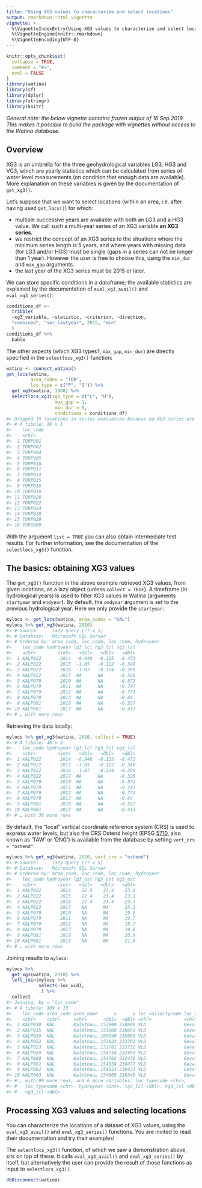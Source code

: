 ```yaml
---
title: "Using XG3 values to characterize and select locations"
output: rmarkdown::html_vignette
vignette: >
  %\VignetteIndexEntry{Using XG3 values to characterize and select locations}
  %\VignetteEngine{knitr::rmarkdown}
  %\VignetteEncoding{UTF-8}
---
```


```r
knitr::opts_chunk$set(
  collapse = TRUE,
  comment = "#>",
  eval = FALSE
)
library(watina)
library(sf)
library(dplyr)
library(stringr)
library(knitr)
```

_General note: the below vignette contains frozen output of 16 Sep 2019._
_This makes it possible to build the package with vignettes without access to the Watina database._

## Overview

XG3 is an umbrella for the three geohydrological variables LG3, HG3 and VG3, which are yearly statistics which can be calculated from series of water level measurements (on condition that enough data are available).
More explanation on these variables is given by the documentation of `get_xg3()`.

Let's suppose that we want to select locations (within an area, i.e. after having used `get_locs()`) for which:

- multiple successive years are available with both an LG3 and a HG3 value. We call such a multi-year series of an XG3 variable **an XG3 series**.
- we restrict the concept of an XG3 series to the situations where the minimum series length is 5 years, and where years with missing data (for LG3 and/or HG3) must be single (gaps in a series can not be longer than 1 year).
However the user is free to choose this, using the `min_dur` and `max_gap` arguments.
- the last year of the XG3 series must be 2015 or later.

We can store specific conditions in a dataframe; the available statistics are explained by the documentation of `eval_xg3_avail()` and `eval_xg3_series()`:

```r
conditions_df <-
  tribble(
  ~xg3_variable, ~statistic, ~criterion, ~direction,
  "combined", "ser_lastyear", 2015, "min"
  )
conditions_df %>% 
  kable
```

The other aspects (which XG3 types?, `max_gap`, `min_dur`) are directly specified in the `selectlocs_xg3()` function:

```r
watina <- connect_watina()
get_locs(watina,
         area_codes = "TOR",
         loc_type = c("P", "S")) %>% 
  get_xg3(watina, 1900) %>% 
  selectlocs_xg3(xg3_type = c("L", "H"),
                  max_gap = 1,
                  min_dur = 5,
                  conditions = conditions_df)
#> Dropped 19 locations in series evaluation because no XG3 series are available at those locations, for the requested XG3 variables: TORP012, TORP013, TORP019, TORP023, TORP025, TORP026, TORP027, TORP030, TORP031, TORS001, TORS002, TORS003, TORS004, TORS005, TORS006, TORS007, TORS008, TORS010, TORS012
#> # A tibble: 16 x 1
#>    loc_code
#>    <chr>   
#>  1 TORP001 
#>  2 TORP002 
#>  3 TORP004 
#>  4 TORP005 
#>  5 TORP010 
#>  6 TORP011 
#>  7 TORP014 
#>  8 TORP015 
#>  9 TORP016 
#> 10 TORP018 
#> 11 TORP020 
#> 12 TORP022 
#> 13 TORP024 
#> 14 TORP028 
#> 15 TORP029 
#> 16 TORS009
```

With the argument `list = TRUE` you can also obtain intermediate test results.
For further information, see the documentation of the `selectlocs_xg3()` function.


## The basics: obtaining XG3 values

The `get_xg3()` function in the above example retrieved XG3 values, from given locations, as a lazy object (unless `collect = TRUE`).
A timeframe (in hydrological years) is used to filter XG3 values in Watina (arguments `startyear` and `endyear`).
By default, the `endyear` argument is set to the previous hydrological year.
Here we only provide the `startyear`:

```r
mylocs <- get_locs(watina, area_codes = "KAL")
mylocs %>% get_xg3(watina, 2010)
#> # Source:     lazy query [?? x 5]
#> # Database:   Microsoft SQL Server
#> # Ordered by: area_code, loc_code, loc_code, hydroyear
#>    loc_code hydroyear lg3_lcl hg3_lcl vg3_lcl
#>    <chr>        <int>   <dbl>   <dbl>   <dbl>
#>  1 KALP022       2014  -0.948  -0.135  -0.473
#>  2 KALP022       2015  -1.05   -0.112  -0.340
#>  3 KALP022       2016  -1.07   -0.124  -0.269
#>  4 KALP022       2017  NA      NA      -0.326
#>  5 KALP079       2010  NA      NA      -0.873
#>  6 KALP079       2011  NA      NA      -0.747
#>  7 KALP079       2012  NA      NA      -0.773
#>  8 KALP079       2013  NA      NA      -0.64 
#>  9 KALP081       2010  NA      NA      -0.557
#> 10 KALP081       2013  NA      NA      -0.413
#> # … with more rows
```

Retrieving the data locally:

```r
mylocs %>% get_xg3(watina, 2010, collect = TRUE)
#> # A tibble: 46 x 5
#>    loc_code hydroyear lg3_lcl hg3_lcl vg3_lcl
#>    <chr>        <int>   <dbl>   <dbl>   <dbl>
#>  1 KALP022       2014  -0.948  -0.135  -0.473
#>  2 KALP022       2015  -1.05   -0.112  -0.340
#>  3 KALP022       2016  -1.07   -0.124  -0.269
#>  4 KALP022       2017  NA      NA      -0.326
#>  5 KALP079       2010  NA      NA      -0.873
#>  6 KALP079       2011  NA      NA      -0.747
#>  7 KALP079       2012  NA      NA      -0.773
#>  8 KALP079       2013  NA      NA      -0.64 
#>  9 KALP081       2010  NA      NA      -0.557
#> 10 KALP081       2013  NA      NA      -0.413
#> # … with 36 more rows
```

By default, the "local" vertical coordinate reference system (CRS) is used to express water levels, but also the CRS Ostend height (EPSG [5710](https://epsg.io/5710), also known as 'TAW' or 'DNG') is available from the database by setting `vert_crs = "ostend"`.

```r
mylocs %>% get_xg3(watina, 2010, vert_crs = "ostend")
#> # Source:     lazy query [?? x 5]
#> # Database:   Microsoft SQL Server
#> # Ordered by: area_code, loc_code, loc_code, hydroyear
#>    loc_code hydroyear lg3_ost hg3_ost vg3_ost
#>    <chr>        <int>   <dbl>   <dbl>   <dbl>
#>  1 KALP022       2014    22.5    23.4    23.0
#>  2 KALP022       2015    22.4    23.4    23.1
#>  3 KALP022       2016    22.4    23.4    23.2
#>  4 KALP022       2017    NA      NA      23.2
#>  5 KALP079       2010    NA      NA      19.6
#>  6 KALP079       2011    NA      NA      19.7
#>  7 KALP079       2012    NA      NA      19.7
#>  8 KALP079       2013    NA      NA      19.8
#>  9 KALP081       2010    NA      NA      20.9
#> 10 KALP081       2013    NA      NA      21.0
#> # … with more rows
```

Joining results to `mylocs`:

```r
mylocs %>%
  get_xg3(watina, 2010) %>%
  left_join(mylocs %>%
            select(-loc_wid),
            .) %>%
  collect
#> Joining, by = "loc_code"
#> # A tibble: 109 x 13
#>    loc_code area_code area_name      x      y loc_validitycode loc_validity
#>    <chr>    <chr>     <chr>      <dbl>  <dbl> <chr>            <chr>       
#>  1 KALP030  KAL       Kalmthou… 152990 238600 VLD              Gevalideerd 
#>  2 KALP035  KAL       Kalmthou… 153000 236850 VLD              Gevalideerd 
#>  3 KALP039  KAL       Kalmthou… 160940 235060 VLD              Gevalideerd 
#>  4 KALP052  KAL       Kalmthou… 153822 233761 VLD              Gevalideerd 
#>  5 KALP053  KAL       Kalmthou… 153781 233736 VLD              Gevalideerd 
#>  6 KALP059  KAL       Kalmthou… 154754 232459 VLD              Gevalideerd 
#>  7 KALP060  KAL       Kalmthou… 154702 232476 VLD              Gevalideerd 
#>  8 KALP061  KAL       Kalmthou… 154559 230477 VLD              Gevalideerd 
#>  9 KALP062  KAL       Kalmthou… 154553 230423 VLD              Gevalideerd 
#> 10 KALP063  KAL       Kalmthou… 154669 230340 VLD              Gevalideerd 
#> # … with 99 more rows, and 6 more variables: loc_typecode <chr>,
#> #   loc_typename <chr>, hydroyear <int>, lg3_lcl <dbl>, hg3_lcl <dbl>,
#> #   vg3_lcl <dbl>
```


## Processing XG3 values and selecting locations

You can characterize the locations of a dataset of XG3 values, using the `eval_xg3_avail()` and `eval_xg3_series()` functions.
You are invited to read their documentation and try their examples!

The `selectlocs_xg3()` function, of which we saw a demonstration above, sits on top of these.
It calls `eval_xg3_avail()` and `eval_xg3_series()` by itself, but alternatively the user can provide the result of those functions as input to `selectlocs_xg3()`.



```r
dbDisconnect(watina)
```

